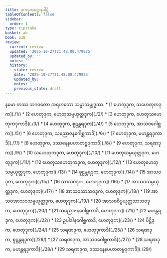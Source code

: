 ```yaml
---
title: ဒုကဒုကပဋ္ဌာနပါဠိ
tableOfContents: false
sidebar:
  order: 1
type: tipitaka
basket: ab
book: p18
review:
  current: review
  updated: '2025-10-27T21:48:00.479925'
  updated_by: ''
  notes: ''
  history:
  - state: review
    date: '2025-10-27T21:48:00.479925'
    updated_by: ''
    notes: ''
    previous_state: draft
---
```


<ReviewStatus review={frontmatter.review} showDetails={true} />

<HypothesisAnnotation frontmatter={frontmatter} />

<Paragraph number="1" type="center" book="p18">
နမော တဿ ဘဂဝတော အရဟတော သမ္မာသမ္ဗုဒ္ဓဿ.

</Paragraph>

<TableOfContents book="p18">
* [1 ဟေတုဒုက, သဟေတုကဒုက](./1/)
* [2 ဟေတုဒုက, ဟေတုသမ္ပယုတ္တဒုက](./2/)
* [3 ဟေတုဒုက, ဟေတုသဟေတုကဒုကာဒိ](./3/)
* [4 ဟေတုဒုက, စူဠန္တရဒုက](./4/)
* [5 ဟေတုဒုက, အာသဝဂေါစ္ဆက](./5/)
* [6 ဟေတုဒုက, သညောဇနဂေါစ္ဆကာဒိ](./6/)
* [7 ဟေတုဒုက, မဟန္တရဒုကာဒိ](./7/)
* [8 ဟေတုဒုက, ဒဿနေနပဟာတဗ္ဗဒုကာဒိ](./8/)
* [9 ဟေတုဒုက, သရဏဒုက](./9/)
* [10 သဟေတုကဒုက, ဟေတုဒုက](./10/)
* [11 ဟေတုသမ္ပယုတ္တဒုက, ဟေတုဒုက](./11/)
* [12 ဟေတုသဟေတုကဒုက, ဟေတုဒုက](./12/)
* [13 ဟေတုဟေတုသမ္ပယုတ္တဒုက, ဟေတုဒုက](./13/)
* [14 စူဠန္တရဒုက, ဟေတုဒုက](./14/)
* [15 အာသဝဒုက, ဟေတုဒုက](./15/)
* [16 သာသဝဒုက, ဟေတုဒုက](./16/)
* [17 အာသဝသမ္ပယုတ္တဒုက, ဟေတုဒုက](./17/)
* [18 အာသဝသာသဝဒုက, ဟေတုဒုက](./18/)
* [19 အာသဝအာသဝသမ္ပယုတ္တဒုက, ဟေတုဒုက](./19/)
* [20 အာသဝဝိပ္ပယုတ္တသာသဝဒုက, ဟေတုဒုက](./20/)
* [21 သညောဇနဂေါစ္ဆကာဒိ, ဟေတုဒုက](./21/)
* [22 မဟန္တရဒုက, ဟေတုဒုက](./22/)
* [23 ဥပါဒါနဂေါစ္ဆကာဒိ, ဟေတုဒုက](./23/)
* [24 ပိဋ္ဌိဒုက, ဟေတုဒုက](./24/)
* [25 သရဏဒုက, ဟေတုဒုကာဒိ](./25/)
* [26 သရဏဒုက, စူဠန္တရဒုက](./26/)
* [27 သရဏဒုက, အာသဝဂေါစ္ဆကာဒိ](./27/)
* [28 သရဏဒုက, မဟန္တရဒုကာဒိ](./28/)
* [29 သရဏဒုက, ဒဿနေနပဟာတဗ္ဗဒုကာဒိ](./29/)
</TableOfContents>